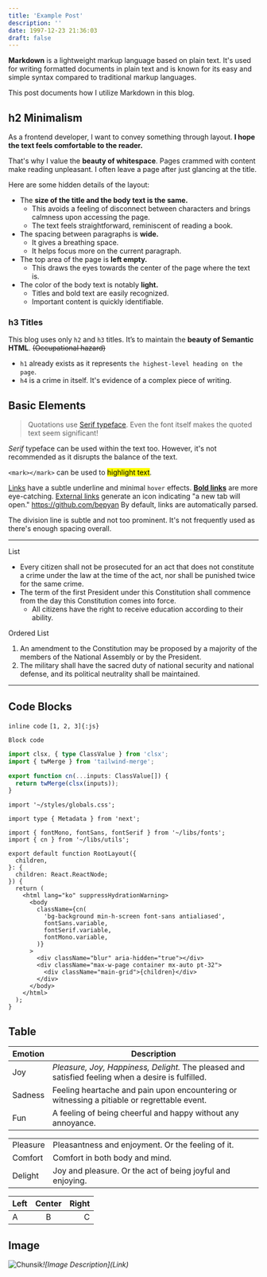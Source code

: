 ```yaml
---
title: 'Example Post'
description: ''
date: 1997-12-23 21:36:03
draft: false
---
```


**Markdown** is a lightweight markup language based on plain text. It's used for writing formatted documents in plain text and is known for its easy and simple syntax compared to traditional markup languages.

This post documents how I utilize Markdown in this blog.

## h2 Minimalism

As a frontend developer, I want to convey something through layout.
**I hope the text feels comfortable to the reader.**

That's why I value the **beauty of whitespace**.
Pages crammed with content make reading unpleasant. I often leave a page after just glancing at the title.

Here are some hidden details of the layout:

- The **size of the title and the body text is the same.**
  - This avoids a feeling of disconnect between characters and brings calmness upon accessing the page.
  - The text feels straightforward, reminiscent of reading a book.
- The spacing between paragraphs is **wide.**
  - It gives a breathing space.
  - It helps focus more on the current paragraph.
- The top area of the page is **left empty.**
  - This draws the eyes towards the center of the page where the text is.
- The color of the body text is notably **light.**
  - Titles and bold text are easily recognized.
  - Important content is quickly identifiable.

### h3 Titles

This blog uses only `h2` and `h3` titles.
It’s to maintain the **beauty of Semantic HTML**. ~~(Occupational hazard)~~

- `h1` already exists as it represents `the highest-level heading on the page`.
- `h4` is a crime in itself. It's evidence of a complex piece of writing.

## Basic Elements

> Quotations use [Serif typeface](https://en.wikipedia.org/wiki/Serif).
> Even the font itself makes the quoted text seem significant!

_Serif_ typeface can be used within the text too.
However, it's not recommended as it disrupts the balance of the text.

`<mark></mark>` can be used to <mark>highlight text</mark>.

[Links](/) have a subtle underline and minimal `hover` effects.
[**Bold links**](/) are more eye-catching.
[External links](https://bepyan.me/) generate an icon indicating "a new tab will open."
https://github.com/bepyan By default, links are automatically parsed.

The division line is subtle and not too prominent.
It's not frequently used as there's enough spacing overall.

---

List

- Every citizen shall not be prosecuted for an act that does not constitute a crime under the law at the time of the act, nor shall be punished twice for the same crime.
- The term of the first President under this Constitution shall commence from the day this Constitution comes into force.
  - All citizens have the right to receive education according to their ability.

Ordered List

1. An amendment to the Constitution may be proposed by a majority of the members of the National Assembly or by the President.
2. The military shall have the sacred duty of national security and national defense, and its political neutrality shall be maintained.

---

## Code Blocks

`inline code` `[1, 2, 3]{:js}`

```
Block code
```

```ts
import clsx, { type ClassValue } from 'clsx';
import { twMerge } from 'tailwind-merge';

export function cn(...inputs: ClassValue[]) {
  return twMerge(clsx(inputs));
}
```

```tsx {3} title="layout.tsx" caption="Like a poor star, that's why, the bug, left behind." showLineNumbers /className/ /fontMono/#v /fontSans/#s /fontSerif/#i
import '~/styles/globals.css';

import type { Metadata } from 'next';

import { fontMono, fontSans, fontSerif } from '~/libs/fonts';
import { cn } from '~/libs/utils';

export default function RootLayout({
  children,
}: {
  children: React.ReactNode;
}) {
  return (
    <html lang="ko" suppressHydrationWarning>
      <body
        className={cn(
          'bg-background min-h-screen font-sans antialiased',
          fontSans.variable,
          fontSerif.variable,
          fontMono.variable,
        )}
      >
        <div className="blur" aria-hidden="true"></div>
        <div className="max-w-page container mx-auto pt-32">
          <div className="main-grid">{children}</div>
        </div>
      </body>
    </html>
  );
}
```

## Table

| Emotion | Description                                                                                        |
| ------- | -------------------------------------------------------------------------------------------------- |
| Joy     | _Pleasure, Joy, Happiness, Delight._ The pleased and satisfied feeling when a desire is fulfilled. |
| Sadness | Feeling heartache and pain upon encountering or witnessing a pitiable or regrettable event.        |
| Fun     | A feeling of being cheerful and happy without any annoyance.                                       |

|          |                                                            |
| -------- | ---------------------------------------------------------- |
| Pleasure | Pleasantness and enjoyment. Or the feeling of it.          |
| Comfort  | Comfort in both body and mind.                             |
| Delight  | Joy and pleasure. Or the act of being joyful and enjoying. |

| Left | Center | Right |
| ---- | :----: | ----: |
| A    |   B    |     C |

## Image

![Chunsik](https://images.pexels.com/photos/262508/pexels-photo-262508.jpeg?cs=srgb&dl=pexels-pixabay-262508.jpg&fm=jpg)_\!\[Image Description\](Link)_
